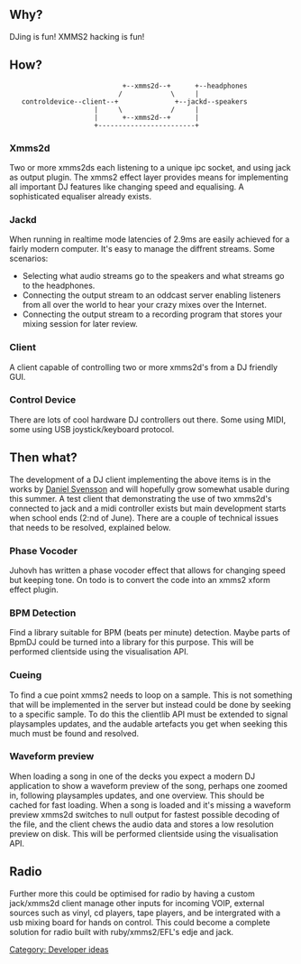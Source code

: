== Why? ==

DJing is fun! XMMS2 hacking is fun!


== How? ==

                             +--xmms2d--+      +--headphones
                            /            \     |
    controldevice--client--+              +--jackd--speakers
                      |     \            /     |
                      |      +--xmms2d--+      |
                      +------------------------+


=== Xmms2d ===

Two or more xmms2ds each listening to a unique ipc socket, and using jack as output plugin. The xmms2 effect layer provides means for implementing all important DJ features like changing speed and equalising. A sophisticated equaliser already exists.


=== Jackd ===

When running in realtime mode latencies of 2.9ms are easily achieved for a fairly modern computer. It's easy to manage the diffrent streams. Some scenarios:
* Selecting what audio streams go to the speakers and what streams go to the headphones.
* Connecting the output stream to an oddcast server enabling listeners from all over the world to hear your crazy mixes over the Internet.
* Connecting the output stream to a recording program that stores your mixing session for later review.


=== Client ===

A client capable of controlling two or more xmms2d's from a DJ friendly GUI.


=== Control Device ===

There are lots of cool hardware DJ controllers out there. Some using MIDI, some using USB joystick/keyboard protocol.

== Then what? ==

The development of a DJ client implementing the above items is in the works by [[Daniel Svensson]] and will hopefully grow somewhat usable during this summer. A test client that demonstrating the use of two xmms2d's connected to jack and a midi controller exists but main development starts when school ends (2:nd of June). There are a couple of technical issues that needs to be resolved, explained below.


=== Phase Vocoder ===

Juhovh has written a phase vocoder effect that allows for changing speed but keeping tone. On todo is to convert the code into an xmms2 xform effect plugin.


=== BPM Detection ===

Find a library suitable for BPM (beats per minute) detection. Maybe parts of BpmDJ could be turned into a library for this purpose. This will be performed clientside using the visualisation API.


=== Cueing ===

To find a cue point xmms2 needs to loop on a sample. This is not something that will be implemented in the server but instead could be done by seeking to a specific sample. To do this the clientlib API must be extended to signal playsamples updates, and the audable artefacts you get when seeking this much must be found and resolved.


=== Waveform preview ===

When loading a song in one of the decks you expect a modern DJ application to show a waveform preview of the song, perhaps one zoomed in, following playsamples updates, and one overview. This should be cached for fast loading. When a song is loaded and it's missing a waveform preview xmms2d switches to null output for fastest possible decoding of the file, and the client chews the audio data and stores a low resolution preview on disk. This will be performed clientside using the visualisation API.


== Radio ==
Further more this could be optimised for radio by having a custom jack/xmms2d client manage other inputs for incoming VOIP, external sources such as vinyl, cd players, tape players, and be intergrated with a usb mixing board for hands on control. This could become a complete solution for radio built with ruby/xmms2/EFL's edje and jack.


[[Category: Developer ideas]]